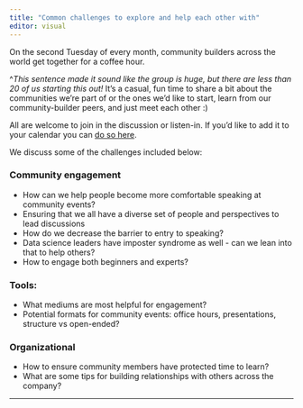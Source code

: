 ```yaml
---
title: "Common challenges to explore and help each other with"
editor: visual
---
```


On the second Tuesday of every month, community builders across the world get together for a coffee hour. 

^*This sentence made it sound like the group is huge, but there are less than 20 of us starting this out!*  It's a casual, fun time to share a bit about the communities we're part of or the ones we'd like to start, learn from our community-builder peers, and just meet each other :)

All are welcome to join in the discussion or listen-in. If you'd like to add it to your calendar you can [do so here](https://www.addevent.com/event/fy15703216).

We discuss some of the challenges included below:

### Community engagement 

-   How can we help people become more comfortable speaking at community events?
-   Ensuring that we all have a diverse set of people and perspectives to lead discussions
-   How do we decrease the barrier to entry to speaking?
-   Data science leaders have imposter syndrome as well - can we lean into that to help others?
-   How to engage both beginners and experts?

### Tools:

-   What mediums are most helpful for engagement?
-   Potential formats for community events: office hours, presentations, structure vs open-ended?

### Organizational  

-   How to ensure community members have protected time to learn?
-   What are some tips for building relationships with others across the company?

---
